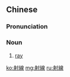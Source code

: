 {{also|射线}}
==Chinese==
{{zh-forms|s=射线}}

===Pronunciation===
{{zh-pron
|m=shèxiàn
|c=se6 sin3
|cat=n
}}

===Noun===
{{zh-noun}}

# [[ray]]

[[ko:射線]]
[[mg:射線]]
[[ru:射線]]